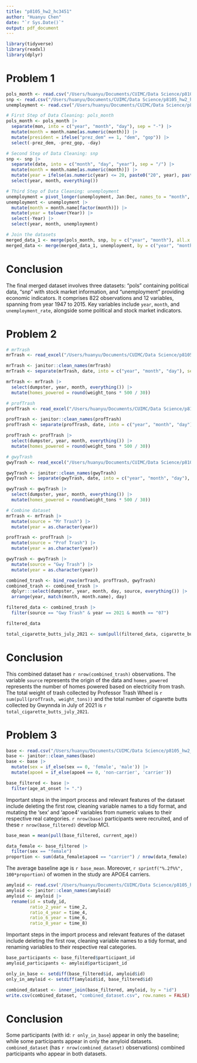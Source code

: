 ```yaml
---
title: "p8105_hw2_hc3451"
author: "Huanyu Chen"
date: "`r Sys.Date()`"
output: pdf_document
---
```


```r
library(tidyverse)
library(readxl)
library(dplyr)
```

# Problem 1
```r
pols_month <- read.csv("/Users/huanyu/Documents/CUIMC/Data Science/p8105_hw2_hc3451/pols-month.csv")
snp <- read.csv("/Users/huanyu/Documents/CUIMC/Data Science/p8105_hw2_hc3451/snp.csv")
unemployment <- read.csv("/Users/huanyu/Documents/CUIMC/Data Science/p8105_hw2_hc3451/unemployment.csv")

# First Step of Data Cleaning: pols_month
pols_month <- pols_month |>
  separate(mon, into = c("year", "month", "day"), sep = "-") |>
  mutate(month = month.name[as.numeric(month)]) |>
  mutate(president = ifelse("prez_dem" == 1, "dem", "gop")) |>
  select(-prez_dem, -prez_gop, -day)
```

```r
# Second Step of Data Cleaning: snp
snp <- snp |>
  separate(date, into = c("month", "day", "year"), sep = "/") |>
  mutate(month = month.name[as.numeric(month)]) |>
  mutate(year = ifelse(as.numeric(year) <= 20, paste0("20", year), paste0("19", year))) |>
  select(year, month, everything())
```

```r
# Third Step of Data Cleaning: unemployment
unemployment = pivot_longer(unemployment, Jan:Dec, names_to = "month", values_to = "unemployment")
unemployment <- unemployment |>
  mutate(month = month.name[factor(month)]) |>
  mutate(year = tolower(Year)) |>
  select(-Year) |>
  select(year, month, unemployment)
```

```r
# Join the datasets
merged_data_1 <- merge(pols_month, snp, by = c("year", "month"), all.x = TRUE)
merged_data <- merge(merged_data_1, unemployment, by = c("year", "month"), all.x = TRUE)
```

# Conclusion
The final merged dataset involves three datasets: "pols" containing political data, "snp" with stock market information, and "unemployment" providing economic indicators. It comprises 822 observations and 12 variables, spanning from year 1947 to 2015. Key variables include `year`, `month`, and `unemployment_rate`, alongside some political and stock market indicators.

# Problem 2
```r
# mrTrash
mrTrash <- read_excel("/Users/huanyu/Documents/CUIMC/Data Science/p8105_hw2_hc3451/202207 Trash Wheel Collection Data.xlsx", sheet = "Mr. Trash Wheel", range = "A2:N549")

mrTrash <- janitor::clean_names(mrTrash)
mrTrash <- separate(mrTrash, date, into = c("year", "month", "day"), sep = "-")

mrTrash <- mrTrash |>
  select(dumpster, year, month, everything()) |>
  mutate(homes_powered = round(weight_tons * 500 / 30))
```

```r
# profTrash
profTrash <- read_excel("/Users/huanyu/Documents/CUIMC/Data Science/p8105_hw2_hc3451/202207 Trash Wheel Collection Data.xlsx", sheet = "Professor Trash Wheel", range = "A2:M96")

profTrash <- janitor::clean_names(profTrash)
profTrash <- separate(profTrash, date, into = c("year", "month", "day"), sep = "-")

profTrash <- profTrash |>
  select(dumpster, year, month, everything()) |>
  mutate(homes_powered = round(weight_tons * 500 / 30))
```

```r
# gwyTrash
gwyTrash <- read_excel("/Users/huanyu/Documents/CUIMC/Data Science/p8105_hw2_hc3451/202207 Trash Wheel Collection Data.xlsx", sheet = "Gwynnda Trash Wheel", range = "A2:K108")

gwyTrash <- janitor::clean_names(gwyTrash)
gwyTrash <- separate(gwyTrash, date, into = c("year", "month", "day"), sep = "-")

gwyTrash <- gwyTrash |>
  select(dumpster, year, month, everything()) |>
  mutate(homes_powered = round(weight_tons * 500 / 30))
```

```r
# Combine dataset
mrTrash <- mrTrash |>
  mutate(source = "Mr Trash") |>
  mutate(year = as.character(year))

profTrash <- profTrash |>
  mutate(source = "Prof Trash") |>
  mutate(year = as.character(year))

gwyTrash <- gwyTrash |>
  mutate(source = "Gwy Trash") |>
  mutate(year = as.character(year))

combined_trash <- bind_rows(mrTrash, profTrash, gwyTrash)
combined_trash <- combined_trash |>
  dplyr:::select(dumpster, year, month, day, source, everything()) |>
  arrange(year, match(month, month.name), day)

filtered_data <- combined_trash |>
  filter(source == "Gwy Trash" & year == 2021 & month == "07")

filtered_data

total_cigarette_butts_july_2021 <- sum(pull(filtered_data, cigarette_butts))
```

# Conclusion
This combined dataset has `r nrow(combined_trash)` observations. The variable `source` represents the origin of the data and `homes_powered` represents the number of homes powered based on electricity from trash. The total weight of trash collected by Professor Trash Wheel is `r sum(pull(profTrash, weight_tons))` and the total number of cigarette butts collected by Gwynnda in July of 2021 is `r total_cigarette_butts_july_2021`.

# Problem 3
```r
base <- read.csv("/Users/huanyu/Documents/CUIMC/Data Science/p8105_hw2_hc3451/MCI_baseline.csv", skip = 1)
base <- janitor::clean_names(base)
base <- base |>
  mutate(sex = if_else(sex == 0, 'female', 'male')) |>
  mutate(apoe4 = if_else(apoe4 == 0, 'non-carrier', 'carrier'))

base_filtered <- base |>
  filter(age_at_onset != ".")
```

Important steps in the import process and relevant features of the dataset include deleting the first row, cleaning variable names to a tidy format, and mutating the 'sex' and 'apoe4' variables from numeric values to their respective real categories. `r nrow(base)` participants were recruited, and of these `r nrow(base_filtered)` develop MCI.

```r
base_mean = mean(pull(base_filtered, current_age))

data_female <- base_filtered |>
  filter(sex == "female")
proportion <- sum(data_female$apoe4 == "carrier") / nrow(data_female)
```

The average baseline age is `r base_mean`. Moreover, `r sprintf("%.2f%%", 100*proportion)` of women in the study are APOE4 carriers.

```r
amyloid <- read.csv('/Users/huanyu/Documents/CUIMC/Data Science/p8105_hw2_hc3451/mci_amyloid.csv', skip = 1)
amyloid <- janitor::clean_names(amyloid)
amyloid <- amyloid |>
  rename(id = study_id,
         ratio_2_year = time_2,
         ratio_4_year = time_4,
         ratio_6_year = time_6,
         ratio_8_year = time_8)
```

Important steps in the import process and relevant features of the dataset include deleting the first row, cleaning variable names to a tidy format, and renaming variables to their respective real categories.

```r
base_participants <- base_filtered$participant_id
amyloid_participants <- amyloid$participant_id

only_in_base <- setdiff(base_filtered$id, amyloid$id)
only_in_amyloid <- setdiff(amyloid$id, base_filtered$id)

combined_dataset <- inner_join(base_filtered, amyloid, by = "id")
write.csv(combined_dataset, "combined_dataset.csv", row.names = FALSE)
```

# Conclusion
Some participants (with id: `r only_in_base`) appear in only the baseline; while some participants appear in only the amyloid datasets. `combined_dataset` (has `r nrow(combined_dataset)` observations) combined participants who appear in both datasets.